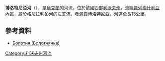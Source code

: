 '''博洛特尼亞河'''（{{lang-uk|Болотня}}），是[[烏克蘭|烏克蘭]]的河流，位於該國西部[[利沃夫州|利沃夫州]]，流經[[佩列梅什利亞內區|佩列梅什利亞內區]]，屬於[[格尼拉利帕河|格尼拉利帕河]]的左支流，發源自[[博洛特尼亞_(佩列梅什利亞內區)|博洛特尼亞]]，河道全長13公里。

==參考資料==
* [https://web.archive.org/web/20160507023058/http://oblwodgosp.gov.ua/richki Болотня (Болотнянка)]

{{DEFAULTSORT:Болотня (притока Гнилої Липи)}}
[[Category:利沃夫州河流|Category:利沃夫州河流]]


{{Ukraine-river-stub}}